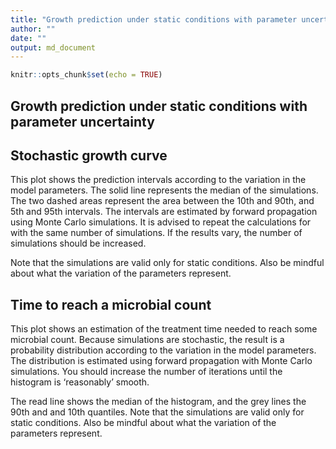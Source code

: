 ```yaml
---
title: "Growth prediction under static conditions with parameter uncertainty"
author: ""
date: ""
output: md_document
---
```


```r
knitr::opts_chunk$set(echo = TRUE)
```

## Growth prediction under static conditions with parameter uncertainty

## Stochastic growth curve

This plot shows the prediction intervals according to the variation in the model parameters. The solid line represents the median of the simulations. The two dashed areas represent the area between the 10th and 90th, and 5th and 95th intervals. The intervals are estimated by forward propagation using Monte Carlo simulations. It is advised to repeat the calculations for with the same number of simulations. If the results vary, the number of simulations should be increased. 

Note that the simulations are valid only for static conditions. Also be mindful about what the variation of the parameters represent.

## Time to reach a microbial count

This plot shows an estimation of the treatment time needed to reach some microbial count. Because simulations are stochastic, the result is a probability distribution according to the variation in the model parameters. The distribution is estimated using forward propagation with Monte Carlo simulations. You should increase the number of iterations until the histogram is 'reasonably' smooth. 

The read line shows the median of the histogram, and the grey lines the 90th and and 10th quantiles. Note that the simulations are valid only for static conditions. Also be mindful about what the variation of the parameters represent.















